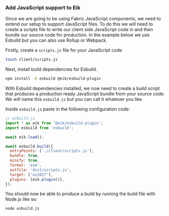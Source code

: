 ### Add JavaScript support to Eik

Since we are going to be using Fabric JavaScript components, we need to extend our setup to support JavaScript files.
To do this we will need to create a scripts file to write our client side JavaScript code in and then bundle our source code for production. 
In the example below we use Esbuild but you can also use Rollup or Webpack.

Firstly, create a `scripts.js` file for your JavaScript code

```sh
touch client/scripts.js
```

Next, install build dependencies for Esbuild.

```sh
npm install -D esbuild @eik/esbuild-plugin
```

With Esbuild dependencies installed, we now need to create a build script that produces a production
ready JavaScript bundle from your source code. We will name this `esbuild.js` but you can call it whatever you like.

Inside `esbuild.js` paste in the following configuration code:

```js
// esbuild.js
import * as eik from '@eik/esbuild-plugin';
import esbuild from 'esbuild';

await eik.load();

await esbuild.build({
  entryPoints: ['./client/scripts.js'],
  bundle: true,
  minify: true,
  format: 'esm',
  outfile: 'dist/scripts.js',
  target: ['es2017'],
  plugins: [eik.plugin()],
});
```

You should now be able to produce a build by running the build file with Node.js like so:

```sh
node esbuild.js
```
